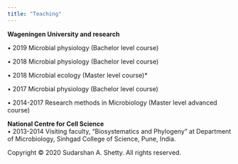---
title: "Teaching"
---




**Wageningen University and research**  	

•	2019	Microbial physiology (Bachelor level course) 

•	2018	Microbial physiology (Bachelor level course)  

•	2018	Microbial ecology (Master level course)* 

•	2017	Microbial physiology (Bachelor level course)

•	2014-2017	Research methods in Microbiology (Master level advanced course)  


**National Centre for Cell Science**  	
•	2013-2014	Visiting faculty, “Biosystematics and Phylogeny” at Department of Microbiology, Sinhgad College of Science, Pune, India.





<p>Copyright &copy; 2020 Sudarshan A. Shetty. All rights reserved.</p>
